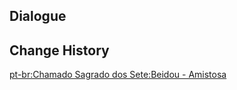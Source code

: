 {{Genius Invokation TCG Stage
|title        = Beidou: Friendly
|type         = Friendly Fracas
|group        = Invitation Board
|character    = Beidou
|requirement  = 1
|introduction = "Challenge me to a duel? Haha, how gutsy!"<br>Hint: Beidou's deck contains large numbers of Artifact Cards and characters of 3 different Elemental Types, allowing her to defend herself with counterattacks even as she shifts resources around.
|objective_1  = Achieve victory
|reward_1     = Beidou*1
|objective_2  = Achieve victory within 6 Rounds
|reward_2     = Lightning Storm*1
|objective_3  = Win with less than 2 characters defeated
|reward_3     = Lightning Storm*1
|lineup       = Beidou;Ningguang;Chongyun
|action       = Lightning Storm;Thunder Summoner's Crown;Sacrificial Greatsword;White Iron Greatsword;Broken Rime's Echo;Mask of Solitude Basalt;Timaeus;Liu Su;Changing Shifts;Parametric Transformer;Ellin;Jueyun Guoba;Northern Smoked Chicken;Minty Meat Rolls;Adventurer's Bandana;Lightning Storm;Thunder Summoner's Crown;Sacrificial Greatsword;White Iron Greatsword;Broken Rime's Echo;Mask of Solitude Basalt;Timaeus;Liu Su;Changing Shifts;Parametric Transformer;Ellin;Jueyun Guoba;Northern Smoked Chicken;Minty Meat Rolls;Adventurer's Bandana
}}

==Dialogue==
{{Transclude|Genius Invokation TCG/Stage/Beidou|Friendly Fracas}}

==Change History==
{{Change History|3.4}}

[[pt-br:Chamado Sagrado dos Sete:Beidou - Amistosa]]
